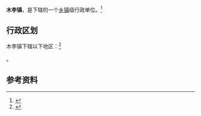 {{中国乡级行政区|37/03/22/108/000}}

'''木李镇'''，是{{PRC admin/fullname|37/03/22/108/000|3}}下辖的一个[[乡镇|乡镇]]级行政单位。<ref>{{PRC admin/ref sgc|{{PRC admin/parent|37/03/22/108/000}}}}</ref>

== 行政区划 ==

木李镇下辖以下地区：<ref>{{PRC admin/ref sgc|37/03/22/108/000}}</ref>

{{PRC admin/children|37/03/22/108/000}}。

== 参考资料 ==

{{reflist}}

{{行政区划小作品}}
{{PRC admin/navcat|37/03/22/108/000}}
